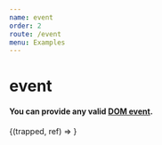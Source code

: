 ```yaml
---
name: event
order: 2
route: /event
menu: Examples
---
```



# event

#### You can provide any valid [DOM event](https://developer.mozilla.org/en-US/docs/Web/Events).

<Playground >
  <Trap event="mouseover">
    {(trapped, ref) => <Box innerRef={ref} isFocused={trapped} />}
  </Trap>
</Playground>